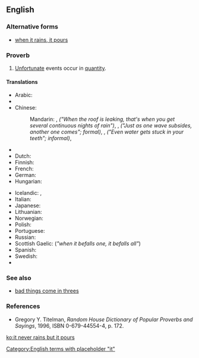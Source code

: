 ==English==

===Alternative forms===
* [[when it rains, it pours]]

===Proverb===
{{head|en|proverb|head=[[it]] [[never]] [[rain]]s [[but]] it [[pour]]s}}

# [[unfortunate|Unfortunate]] events occur in [[quantity]].

====Translations====
{{trans-top|unfortunate events occur in quantity}}
* Arabic: {{t+|ar|هي المصائب لا تأتي فرادى}}
* {{trreq|ar}}
* Chinese:
*: Mandarin: {{t|cmn|屋漏偏逢連夜雨|sc=Hani}}, {{t|cmn|屋漏偏逢连夜雨|tr= wū lòu piān féng lián yè yǔ|sc=Hani}} ''("When the roof is leaking, that's when you get several continuous nights of rain")'', {{t+|cmn|一波未平，一波又起|sc=Hani}}, {{t+|cmn|一波未平，一波又起|tr=yī bō wèi píng yī bō yòu qǐ|sc=Hani}} ''("Just as one wave subsides, another one comes"; formal)'', {{t|cmn|喝口涼水都能塞牙縫|sc=Hani}}, {{t|cmn|喝口凉水都能塞牙缝|tr=hē kǒu liángshuǐ sài yá fèng|sc=Hani}} ''("Even water gets stuck in your teeth"; informal)'', {{t+|cmn|祸不单行|sc=Hani}}
* {{trreq|cs}}
* Dutch: {{t|nl|een ongeluk komt zelden alleen}}
* Finnish: {{t|fi|kaikki on vastaan, vain saha puoltaa}}
* French: {{t+|fr|un malheur ne vient jamais seul}}
* German: {{t+|de|ein Unglück kommt selten allein}}
* Hungarian: {{t+|hu|a baj nem jár egyedül}}
{{trans-mid}}
* Icelandic: {{t+|is|sjaldan er ein báran stök}}, {{t+|is|það er ýmist of eða van}}
* Italian: {{t|it|i guai non vengono mai da soli}}
* Japanese: {{t|ja|踏んだり蹴ったり|tr=ふんだりけったり, fundari-kettari|sc=Jpan}}
* Lithuanian: {{t|lt|bėda viena nevaikšto}}
* Norwegian: {{t+|no|en ulykke kommer sjelden alene}}
* Polish: {{t+|pl|nieszczęścia chodzą parami}}
* Portuguese: {{t|pt|um mal nunca vem só}}
* Russian: {{t+|ru|пришла беда — отворяй ворота|tr=prišlá bedá — otvorjáj voróta|sc=Cyrl}} {{qualifier|when the trouble comes, open the gate}}
* Scottish Gaelic: {{t|gd|nuair a thig air duine, thig air uile}} (''"when it befalls one, it befalls all"'')
* Spanish: {{t|es|las desgracias nunca vienen solas}}
* Swedish: {{t|sv|en olycka kommer sällan ensam}}
* {{trreq|vi}}
{{trans-bottom}}

===See also===
* [[bad things come in threes]]

===References===
* Gregory Y. Titelman, ''Random House Dictionary of Popular Proverbs and Sayings'', 1996, ISBN 0-679-44554-4, p. 172.

[[Category:English terms with placeholder "it"]]

[[ko:it never rains but it pours]]
